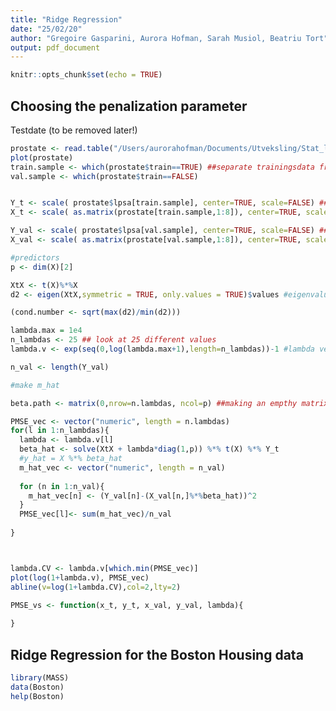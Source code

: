 ```yaml
---
title: "Ridge Regression"
date: "25/02/20"
author: "Gregoire Gasparini, Aurora Hofman, Sarah Musiol, Beatriu Tort"
output: pdf_document
---
```


```r
knitr::opts_chunk$set(echo = TRUE)
```


## Choosing the penalization parameter

Testdate (to be removed later!)
```r
prostate <- read.table("/Users/aurorahofman/Documents/Utveksling/Stat_lær/week_2/prostate_data.txt", header=TRUE, row.names = 1)
plot(prostate)
train.sample <- which(prostate$train==TRUE) ##separate trainingsdata from testdata
val.sample <- which(prostate$train==FALSE)


Y_t <- scale( prostate$lpsa[train.sample], center=TRUE, scale=FALSE) ## center but not scale for response
X_t <- scale( as.matrix(prostate[train.sample,1:8]), center=TRUE, scale=TRUE) ##scale and center for

Y_val <- scale( prostate$lpsa[val.sample], center=TRUE, scale=FALSE) ## center but not scale for response
X_val <- scale( as.matrix(prostate[val.sample,1:8]), center=TRUE, scale=TRUE)

#predictors
p <- dim(X)[2]

XtX <- t(X)%*%X 
d2 <- eigen(XtX,symmetric = TRUE, only.values = TRUE)$values #eigenvalues of xtx

(cond.number <- sqrt(max(d2)/min(d2)))

lambda.max = 1e4
n_lambdas <- 25 ## look at 25 different values
lambda.v <- exp(seq(0,log(lambda.max+1),length=n_lambdas))-1 #lambda vector

n_val <- length(Y_val)
```

```r
#make m_hat

beta.path <- matrix(0,nrow=n.lambdas, ncol=p) ##making an empthy matrix

PMSE_vec <- vector("numeric", length = n.lambdas)
for(l in 1:n_lambdas){
  lambda <- lambda.v[l]
  beta_hat <- solve(XtX + lambda*diag(1,p)) %*% t(X) %*% Y_t
  #y_hat = X %*% beta_hat
  m_hat_vec <- vector("numeric", length = n_val)
  
  for (n in 1:n_val){
    m_hat_vec[n] <- (Y_val[n]-(X_val[n,]%*%beta_hat))^2
  }
  PMSE_vec[l]<- sum(m_hat_vec)/n_val
  
}



lambda.CV <- lambda.v[which.min(PMSE_vec)]
plot(log(1+lambda.v), PMSE_vec)
abline(v=log(1+lambda.CV),col=2,lty=2)
```


```r
PMSE_vs <- function(x_t, y_t, x_val, y_val, lambda){
  
}
```


## Ridge Regression for the Boston Housing data

```r
library(MASS)
data(Boston)
help(Boston)
```

